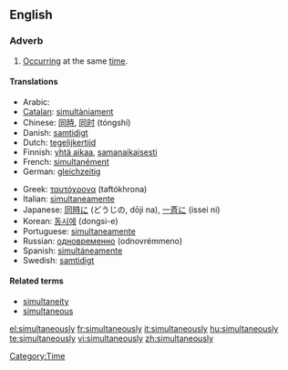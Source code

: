 ==English==

===Adverb===
{{en-adv|-}}

# [[occur|Occurring]] at the same [[time]].

====Translations====
{{trans-top|occurring at the same time}}
*Arabic: {{ARchar|[[معا|معًا]]}} {{IPAchar|(máʕan)}}
*[[Catalan]]: [[simultàniament]]
*Chinese: [[同時]], [[同时]] (tóngshí)
*Danish: [[samtidigt]]
*Dutch: [[tegelijkertijd]]
*Finnish: [[yhtä aikaa]], [[samanaikaisesti]]
*French: [[simultanément]]
*German: [[gleichzeitig]]
{{trans-mid}}
*Greek: [[ταυτόχρονα]] (taftókhrona)
*Italian: [[simultaneamente]]
*Japanese: [[同時に]] (どうじの, dōji na), [[一斉に]] (issei ni)
*Korean: [[동시에]] (dongsi-e)
*Portuguese: [[simultaneamente]]
*Russian: [[одновременно]] (odnovrémmeno)
*Spanish: [[simultáneamente]]
*Swedish: [[samtidigt]]
{{trans-bottom}}

====Related terms====
*[[simultaneity]] {{pos n}}
*[[simultaneous]] {{pos_a}}

[[Category:Time]]

[[el:simultaneously]]
[[fr:simultaneously]]
[[it:simultaneously]]
[[hu:simultaneously]]
[[te:simultaneously]]
[[vi:simultaneously]]
[[zh:simultaneously]]